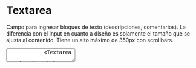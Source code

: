
<Meta title="components/Textarea" component={Textarea} />

# Textarea

Campo para ingresar bloques de texto (descripciones, comentarios).
La diferencia con el Input en cuanto a diseño es solamente el tamaño que se ajusta al contenido. Tiene un alto máximo de 350px con scrollbars.

<Preview>
	<Story name="Textarea">
		<List>
			<Textarea hasFloatingLabel label="Escriba aquí..." />
			<Textarea
				hasFloatingLabel
				error
				errorMessage="Error: Valor incorrecto"
				label="Error"
				defaultValue="asd"
			/>
			<Textarea hasFloatingLabel disabled label="Disabled" />
		</List>
		<br />
		<p>Puede usarse también sin la Floating Label:</p>
		<br />
		<List>
			<Textarea placeholder="Escriba aquí..." />
			<Textarea error errorMessage="Error" placeholder="Error" defaultValue="asd" />
			<Textarea disabled placeholder="Disabled" defaultValue="Contenido deshabilitado" />
		</List>
	</Story>
</Preview>

## Props

<Props of={Textarea} />
